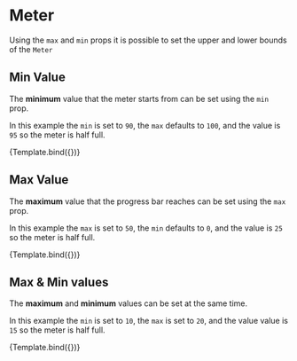 

<Meta title="Components/Meter/Values" component={Meter} />


# Meter

Using the `max` and `min` props it is possible to set the upper and lower bounds of the `Meter`

## Min Value

The **minimum** value that the meter starts from can be set using the `min` prop.

In this example the `min` is set to `90`, the `max` defaults to `100`, and the value is `95` so the meter is half full.

<Canvas>
  <Story name="Min Value" args={{ min: 90, value: 95 }}>
    {Template.bind({})}
  </Story>
</Canvas>

## Max Value

The **maximum** value that the progress bar reaches can be set using the `max` prop.

In this example the `max` is set to `50`, the `min` defaults to `0`, and the value is `25` so the meter is half full.

<Canvas>
  <Story name="Max Value" args={{ max: 50, value: 25 }}>
    {Template.bind({})}
  </Story>
</Canvas>

## Max & Min values

The **maximum** and **minimum** values can be set at the same time.

In this example the `min` is set to `10`, the `max` is set to `20`, and the value value is `15` so the meter is half full.

<Canvas>
  <Story name="Max/Min Values" args={{ min: 10, max: 20, value: 15 }}>
    {Template.bind({})}
  </Story>
</Canvas>

